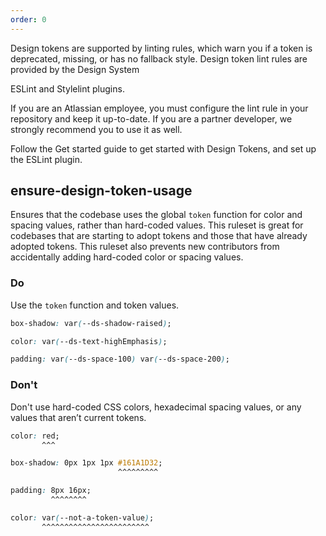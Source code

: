 ```yaml
---
order: 0
---
```



Design tokens are supported by linting rules, which warn you if a token is deprecated, missing, or
has no fallback style. Design token lint rules are provided by the Design System

<Link href="/components/eslint-plugin-design-system/usage">ESLint</Link> and Stylelint plugins.

If you are an Atlassian employee, you must configure the lint rule in your repository and keep it
up-to-date. If you are a partner developer, we strongly recommend you to use it as well.

Follow the <Link href="/get-started/develop/using-tokens-in-code#eslint-plugin">Get started</Link>
guide to get started with Design Tokens, and set up the ESLint plugin.

## ensure-design-token-usage

Ensures that the codebase uses the global `token` function for color and spacing values, rather than
hard-coded values. This ruleset is great for codebases that are starting to adopt tokens and those
that have already adopted tokens. This ruleset also prevents new contributors from accidentally
adding hard-coded color or spacing values.

### Do

Use the `token` function and token values.

```css
box-shadow: var(--ds-shadow-raised);
```

```css
color: var(--ds-text-highEmphasis);
```

```css
padding: var(--ds-space-100) var(--ds-space-200);
```

### Don't

Don't use hard-coded CSS colors, hexadecimal spacing values, or any values that aren’t current
tokens.

```css
color: red;
       ^^^
```

```css
box-shadow: 0px 1px 1px #161A1D32;
                        ^^^^^^^^^
```

```css
padding: 8px 16px;
         ^^^^^^^^
```

```css
color: var(--not-a-token-value);
       ^^^^^^^^^^^^^^^^^^^^^^^^
```
